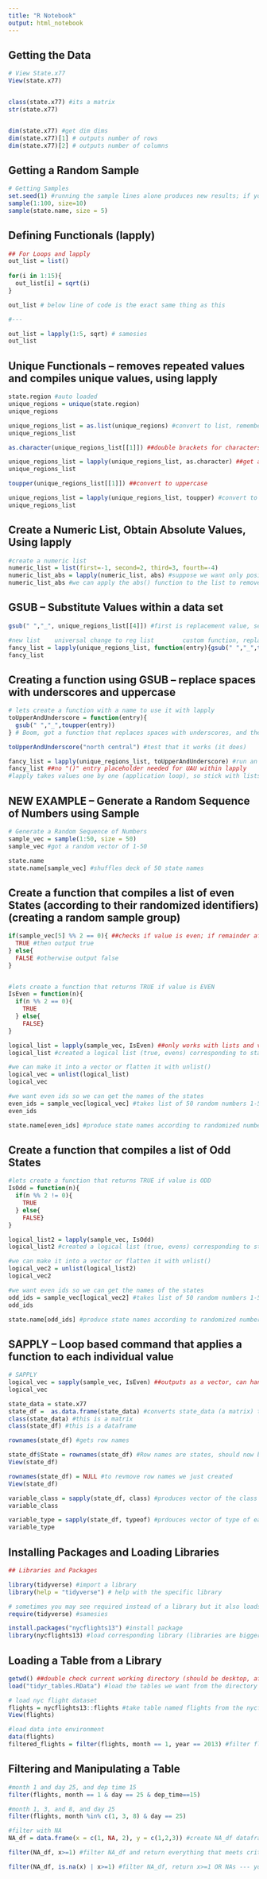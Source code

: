 ```yaml
---
title: "R Notebook"
output: html_notebook
---
```



## Getting the Data
```r
# View State.x77
View(state.x77)


class(state.x77) #its a matrix 
str(state.x77)


dim(state.x77) #get dim dims
dim(state.x77)[1] # outputs number of rows 
dim(state.x77)[2] # outputs number of columns

```

## Getting a Random Sample
```r
# Getting Samples
set.seed(1) #running the sample lines alone produces new results; if you want same results, run seed first every time
sample(1:100, size=10)
sample(state.name, size = 5)
```

## Defining Functionals (lapply)
```r
## For Loops and lapply
out_list = list()
 
for(i in 1:15){
  out_list[i] = sqrt(i)
}

out_list # below line of code is the exact same thing as this

#---

out_list = lapply(1:5, sqrt) # samesies 
out_list
```

##  Unique Functionals -- removes repeated values and compiles unique values, using lapply
```r

state.region #auto loaded
unique_regions = unique(state.region)
unique_regions

unique_regions_list = as.list(unique_regions) #convert to list, remember, not same as vector, values have "embedded titles"
unique_regions_list

as.character(unique_regions_list[[1]]) ##double brackets for characters (factors with levels), or else get level

unique_regions_list = lapply(unique_regions_list, as.character) ##get as character not factor 
unique_regions_list

toupper(unique_regions_list[[1]]) ##convert to uppercase

unique_regions_list = lapply(unique_regions_list, toupper) #convert to uppercase
unique_regions_list
```

## Create a Numeric List, Obtain Absolute Values, Using lapply
```r
#create a numeric list
numeric_list = list(first=-1, second=2, third=3, fourth=-4)
numeric_list_abs = lapply(numeric_list, abs) #suppose we want only positive numbers
numeric_list_abs #we can apply the abs() function to the list to remove negatives
```

## GSUB -- Substitute Values within a data set
```r
gsub(" ","_", unique_regions_list[[4]]) #first is replacement value, second is replacement, third is target

#new list    universal change to reg list        custom function, replace spaces with underscore, target is the uppercase version of the target
fancy_list = lapply(unique_regions_list, function(entry){gsub(" ","_",toupper(entry))})
fancy_list
```

## Creating a function using GSUB -- replace spaces with underscores and uppercase 
```r
# lets create a function with a name to use it with lapply 
toUpperAndUnderscore = function(entry){
  gsub(" ","_",toupper(entry))
} # Boom, got a function that replaces spaces with underscores, and then applies it to the uppercase target

toUpperAndUnderscore("north central") #test that it works (it does)

fancy_list = lapply(unique_regions_list, toUpperAndUnderscore) #run an application loop where UAU is applied to URL
fancy_list ##no "()" entry placeholder needed for UAU within lapply
#lapply takes values one by one (application loop), so stick with lists and vectors

```

## NEW EXAMPLE -- Generate a Random Sequence of Numbers using Sample
```r
# Generate a Random Sequence of Numbers
sample_vec = sample(1:50, size = 50)
sample_vec #got a random vector of 1-50

state.name
state.name[sample_vec] #shuffles deck of 50 state names
```

## Create a function that compiles a list of even States (according to their randomized identifiers) (creating a random sample group)
```r
if(sample_vec[5] %% 2 == 0){ ##checks if value is even; if remainder after dividing by 2 is 0
  TRUE #then output true
} else{
  FALSE #otherwise output false
}


#lets create a function that returns TRUE if value is EVEN
IsEven = function(n){
  if(n %% 2 == 0){
    TRUE
  } else{
    FALSE}
}

logical_list = lapply(sample_vec, IsEven) ##only works with lists and vectors, produces list
logical_list #created a logical list (true, evens) corresponding to state shuffle

#we can make it into a vector or flatten it with unlist()
logical_vec = unlist(logical_list)
logical_vec

#we want even ids so we can get the names of the states
even_ids = sample_vec[logical_vec] #takes list of 50 random numbers 1-50, and only takes true values (evens)
even_ids 

state.name[even_ids] #produce state names according to randomized number list (evens only)


```

## Create a function that compiles a list of Odd States
```r

#lets create a function that returns TRUE if value is ODD
IsOdd = function(n){
  if(n %% 2 != 0){
    TRUE
  } else{
    FALSE}
}

logical_list2 = lapply(sample_vec, IsOdd)
logical_list2 #created a logical list (true, evens) corresponding to state shuffle

#we can make it into a vector or flatten it with unlist()
logical_vec2 = unlist(logical_list2)
logical_vec2

#we want even ids so we can get the names of the states
odd_ids = sample_vec[logical_vec2] #takes list of 50 random numbers 1-50, and only takes true values (evens)
odd_ids 

state.name[odd_ids] #produce state names according to randomized number list (evens only)


```

## SAPPLY -- Loop based command that applies a function to each individual value 
```r

# SAPPLY 
logical_vec = sapply(sample_vec, IsEven) ##outputs as a vector, can handle dataframes, lists, and vectors
logical_vec

state_data = state.x77 
state_df =  as.data.frame(state_data) #converts state_data (a matrix) to a dataframe
class(state_data) #this is a matrix
class(state_df) #this is a dataframe

rownames(state_df) #gets row names

state_df$State = rownames(state_df) #Row names are states, should now be in a new row title column
View(state_df)

rownames(state_df) = NULL #to revmove row names we just created
View(state_df)

variable_class = sapply(state_df, class) #produces vector of the class of each variable
variable_class

variable_type = sapply(state_df, typeof) #prdouces vector of type of each variable
variable_type

```


## Installing Packages and Loading Libraries
```r

## Libraries and Packages

library(tidyverse) #import a library
library(help = "tidyverse") # help with the specific library

# sometimes you may see required instead of a library but it also loads it
require(tidyverse) #samesies 

install.packages("nycflights13") #install package
library(nycflights13) #load corresponding library (libraries are bigger than packages)
```


## Loading a Table from a Library
```r
getwd() ##double check current working directory (should be desktop, afwerx, data)
load("tidyr_tables.RData") #load the tables we want from the directory

# load nyc flight dataset
flights = nycflights13::flights #take table named flights from the nycflights13 library, assign it to variable named flights
View(flights)

#load data into environment 
data(flights)
filtered_flights = filter(flights, month == 1, year == 2013) #filter flights according to month and year
```

## Filtering and Manipulating a Table
```r

#month 1 and day 25, and dep time 15
filter(flights, month == 1 & day == 25 & dep_time==15)

#month 1, 3, and 8, and day 25
filter(flights, month %in% c(1, 3, 8) & day == 25)

#filter with NA
NA_df = data.frame(x = c(1, NA, 2), y = c(1,2,3)) #create NA_df dataframe (1 NA 2; 1 2 3)

filter(NA_df, x>=1) #filter NA_df and return everything that meets criteria (x>=1)

filter(NA_df, is.na(x) | x>=1) #filter NA_df, return x>=1 OR NAs --- you KEEP what meets criteria 

```

